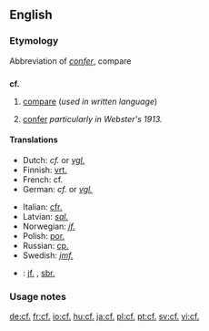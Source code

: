 ==English==

===Etymology===
Abbreviation of {{L.}} ''[[confer#Latin|confer]]'', compare

==={{abbreviation}}===
'''cf.'''

# [[compare]] (''used in written language'')
# {{archaic}} [[confer]] ''particularly in Webster's 1913.''

====Translations====
<!--Put ABBREVIATIONS in this table, where these exist-->
{{trans-top|compare}}
* Dutch: ''cf.'' or ''[[vgl.]]''
* Finnish: [[vrt.]]
* French: cf.
* German: ''cf.'' or ''[[vgl.]]''
{{trans-mid}}
* Italian: [[cfr.]]
* Latvian: ''[[sal.]]''
* Norwegian: ''[[jf.]]'' <!--[[jamfør]]-->
* Polish: [[por.]]
* Russian: [[ср.]] <!--[[сравни]]-->
* Swedish: ''[[jmf.]]'' <!--[[jämför]]-->
{{trans-bottom}}

{{checktrans}}
* {{ttbc|Danish}}: [[jf.]]<!--[[jævnfør]]-->, [[sbr.]]<!--[[samanber]]-->

===Usage notes===
{{dontlinkhere}}

[[de:cf.]]
[[fr:cf.]]
[[io:cf.]]
[[hu:cf.]]
[[ja:cf.]]
[[pl:cf.]]
[[pt:cf.]]
[[sv:cf.]]
[[vi:cf.]]